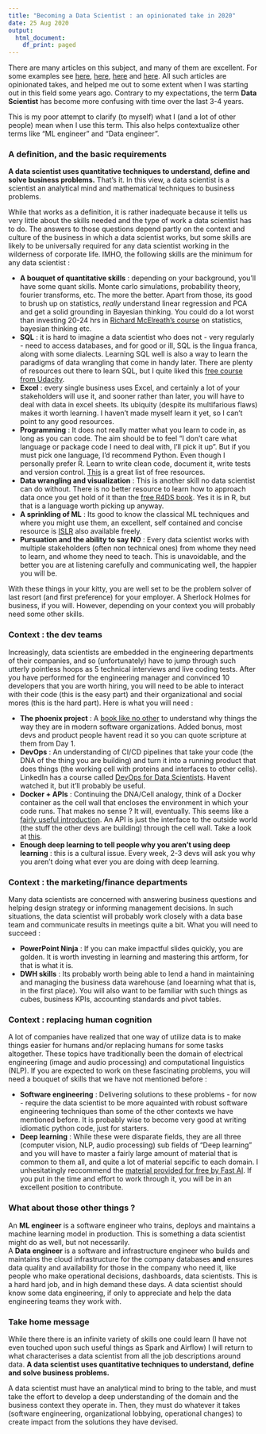 ```yaml
---
title: "Becoming a Data Scientist : an opinionated take in 2020"
date: 25 Aug 2020
output:
  html_document:
    df_print: paged
---
```


There are many articles on this subject, and many of them are excellent. For some examples see [here](https://towardsdatascience.com/how-to-become-a-data-scientist-2a02ed565336), [here](https://towardsdatascience.com/how-to-become-a-data-scientist-3f8d6e75482f), [here](https://www.kdnuggets.com/2018/05/simplilearn-9-must-have-skills-data-scientist.html) and [here](https://www.discoverdatascience.org/career-information/data-scientist/). All such articles are opinionated takes, and helped me out to some extent when I was starting out in this field some years ago. Contrary to my expectations, the term **Data Scientist** has become more confusing with time over the last 3-4 years.

This is my poor attempt to clarify (to myself) what I (and a lot of other people) mean when I use this term. This also helps contextualize other terms like "ML engineer" and "Data engineer". 

### A definition, and the basic requirements

**A data scientist uses quantitative techniques to understand, define and solve business problems.** That's it. In this view, a data scientist is a scientist an analytical mind and mathematical techniques to business problems. 

While that works as a definition, it is rather inadequate because it tells us very little about the skills needed and the type of work a data scientist has to do. The answers to those questions depend partly on the context and culture of the business in which a data scientist works, but some skills are likely to be universally required for any data scientist working in the wilderness of corporate life. IMHO, the following skills are the minimum for any data scientist :

- **A bouquet of quantitative skills** : depending on your background, you'll have some quant skills. Monte carlo simulations, probability theory, fourier transforms, etc. The more the better. Apart from those, its good to brush up on statistics, *really* understand linear regression and PCA and get a solid grounding in Bayesian thinking. You could do a lot worst than investing 20-24 hrs in [Richard McElreath's course](https://www.youtube.com/watch?v=4WVelCswXo4&list=PLDcUM9US4XdNM4Edgs7weiyIguLSToZRI) on statistics, bayesian thinking etc. 
- **SQL** : it is hard to imagine a data scientist who does not - very regularly - need to access databases, and for good or ill, SQL is the lingua franca, along with some dialects. Learning SQL well is also a way to learn the paradigms of data wrangling that come in handy later. There are plenty of resources out there to learn SQL, but I quite liked this [free course from Udacity](https://www.udacity.com/course/sql-for-data-analysis--ud198#).  
- **Excel** : every single business uses Excel, and certainly a lot of your stakeholders will use it, and sooner rather than later, you will have to deal with data in excel sheets. Its ubiquity (despite its multifarious flaws) makes it worth learning. I haven't made myself learn it yet, so I can't point to any good resources.  
- **Programming** : It does not really matter what you learn to code in, as long as you can code. The aim should be to feel "I don't care what language or package code I need to deal with, I'll pick it up". But if you must pick one language, I'd recommend Python. Even though I personally prefer R. Learn to write clean code, document it, write tests and version control. [This](https://docs.python-guide.org/intro/learning/) is a great list of free resources.   
- **Data wrangling and visualization** : This is another skill no data scientist can do without. There is no better resource to learn how to approach data once you get hold of it than the [free R4DS book](https://r4ds.had.co.nz/). Yes it is in R, but that is a language worth picking up anyway.   
- **A sprinkling of ML** : Its good to know the classical ML techniques and where you might use them, an excellent, self contained and concise resource is [ISLR](http://faculty.marshall.usc.edu/gareth-james/ISL/) also available freely.   
- **Pursuation and the ability to say NO** : Every data scientist works with multiple stakeholders (often non technical ones) from whome they need to learn, and whome they need to teach. This is unavoidable, and the better you are at listening carefully and communicating well, the happier you will be.   

With these things in your kitty, you are well set to be the problem solver of last resort (and first preference) for your employer. A Sherlock Holmes for business, if you will. However, depending on your context you will probably need some other skills. 

### Context : the dev teams

Increasingly, data scientists are embedded in the engineering departments of their companies, and so (unfortunately) have to jump through such utterly pointless hoops as 5 technical interviews and live coding tests. After you have performed for the engineering manager and convinced 10 developers that you are worth hiring, you will need to be able to interact with their code (this is the easy part) and their organizational and social mores (this is the hard part). Here is what you will need :

- **The phoenix project** : A [book like no other](https://www.amazon.com/Phoenix-Project-DevOps-Helping-Business/dp/0988262592) to understand why things the way they are in modern software organizations. Added bonus, most devs and product people havent read it so you can quote scripture at them from Day 1.   
- **DevOps** : An understanding of CI/CD pipelines that take your code (the DNA of the thing you are building) and turn it into a running product that does things (the working cell with proteins and interfaces to other cells). LinkedIn has a course called [DevOps for Data Scientists](https://www.linkedin.com/learning/devops-for-data-scientists). Havent watched it, but it'll probably be useful.   
- **Docker + APIs** : Continuing the DNA/Cell analogy, think of a Docker container as the cell wall that encloses the environment in which your code runs. That makes no sense ? It will, eventually. This seems like a [fairly useful introduction](https://www.analyticsvidhya.com/blog/2017/11/reproducible-data-science-docker-for-data-science/). An API is just the interface to the outside world (the stuff the other devs are building) through the cell wall. Take a look at [this](https://www.restapitutorial.com/).  
- **Enough deep learning to tell people why you aren't using deep learning** : this is a cultural issue. Every week, 2-3 devs will ask you why you aren't doing what ever you are doing with deep learning.   


### Context : the marketing/finance departments

Many data scientists are concerned with answering business questions and helping design strategy or informing management decisions. In such situations, the data scientist will probably work closely with a data base team and communicate results in meetings quite a bit. What you will need to succeed :

- **PowerPoint Ninja** : If you can make impactful slides quickly, you are golden. It is worth investing in learning and mastering this artform, for that is what it is. 
- **DWH skills** : Its probably worth being able to lend a hand in maintaining and managing the business data warehouse (and loearning what that is, in the first place). You will also want to be familiar with such things as cubes, business KPIs, accounting standards and pivot tables.   


### Context : replacing human cognition  

A lot of companies have realized that one way of utilize data is to make things easier for humans and/or replacing humans for some tasks altogether. These topics have traditionally been the domain of electrical engineering (image and audio processing) and computational linguistics (NLP). If you are expected to work on these fascinating problems, you will need a bouquet of skills that we have not mentioned before : 

- **Software engineering** : Delivering solutions to these problems - for now - require the data scientist to be more aquainted with robust software engineering techniques than some of the other contexts we have mentioned before. It is probably wise to become very good at writing idiomatic python code, just for starters.   
- **Deep learning** : While these were disparate fields, they are all three (computer vision, NLP, audio processing) sub fields of "Deep learning" and you will have to master a fairly large amount of material that is common to them all, and quite a lot of material sepcific to each domain. I unhesitatingly reccommend the [material provided for free by Fast AI](https://www.fast.ai/). If you put in the time and effort to work through it, you will be in an excellent position to contribute. 


### What about those other things ?

An **ML engineer** is a software engineer who trains, deploys and maintains a machine learning model in production. This is something a data scientist might do as well, but not necessarily.  
A **Data engineer** is a software and infrastructure engineer who builds and maintains the cloud infrastructure for the company databases **and** ensures data quality and availability for those in the company who need it, like people who make operational decisions, dashboards, data scientists. This is a hard hard job, and in high demand these days. A data scientist should know some data engineering, if only to appreciate and help the data engineering teams they work with. 

### Take home message  

While there there is an infinite variety of skills one could learn (I have not even touched upon such useful things as Spark and Airflow) I will return to what characterises a data scientist from all the job descriptions around data. **A data scientist uses quantitative techniques to understand, define and solve business problems.** 

A data scientist must have an analytical mind to bring to the table, and must take the effort to develop a deep understanding of the domain and the business context they operate in. Then, they must do whatever it takes (software engineering, organizational lobbying, operational changes) to create impact from the solutions they have devised. 

